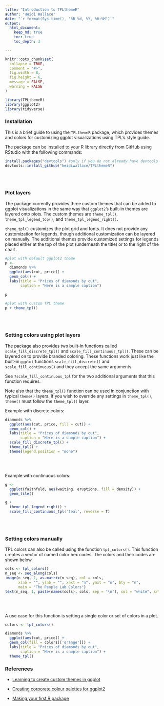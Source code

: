 ```yaml
---
title: "Introduction to TPLthemeR"
author: "Heidi Wallace"
date: "`r format(Sys.time(), '%B %d, %Y, %H:%M')`"
output: 
  html_document:
    keep_md: true
    toc: true
    toc_depth: 3

---
```


```r
knitr::opts_chunk$set(
  collapse = TRUE,
  comment = "#>",
  fig.width = 8, 
  fig.height = 6, 
  message = FALSE,
  warning = FALSE
)
```

```r
library(TPLthemeR)
library(ggplot2)
library(tidyverse)
```

### Installation

This is a brief guide to using the `TPLthemeR` package, which provides themes and colors for customizing ggplot visualizations using TPL's style guide. 

The package can be installed to your R library directly from GitHub using RStudio with the following commands:

```r
install.packages("devtools") #only if you do not already have devtools installed
devtools::install_github("heidiwallace/TPLthemeR")
```

<br><br>

### Plot layers

The package currently provides three custom themes that can be added to ggplot visualizations in the same way that `ggplot2`'s built-in themes are layered onto plots. The custom themes are `theme_tpl()`, `theme_tpl_legend_top()`, and `theme_tpl_legend_right()`.

`theme_tpl()` customizes the plot grid and fonts. It does not provide any customization for legends, though additional customization can be layered on manually. The additional themes provide customized settings for legends placed either at the top of the plot (underneath the title) or to the right of the chart.

```r
#plot with default ggplot2 theme
p <- 
  diamonds %>% 
  ggplot(aes(cut, price)) +
  geom_col() +
  labs(title = "Prices of diamonds by cut",
       caption = "Here is a sample caption")

p
```

```r
#plot with custom TPL theme
p + theme_tpl()
```


<br><br>

### Setting colors using plot layers

The package also provides two built-in functions called `scale_fill_discrete_tpl()` and `scale_fill_continuous_tpl()`. These can be layered on to provide branded coloring. These functions work just like the built-in `ggplot` functions `scale_fill_discrete()` and `scale_fill_continuous()` and they accept the same arguments. 

See `?scale_fill_continuous_tpl` for the two additional arguments that this function requires.

Note also that the `theme_tpl()` function can be used in conjunction with typical `theme()` layers. If you wish to override any settings in `theme_tpl()`, `theme()` must follow the `theme_tpl()` layer.

Example with discrete colors:

```r
diamonds %>% 
  ggplot(aes(cut, price, fill = cut)) +
  geom_col() +
  labs(title = "Prices of diamonds by cut",
       caption = "Here is a sample caption") + 
  scale_fill_discrete_tpl() +
  theme_tpl() +
  theme(legend.position = "none")
```

<br><br>

Example with continuous colors:

```r
g <- 
  ggplot(faithfuld, aes(waiting, eruptions, fill = density)) +
  geom_tile()

g + 
  theme_tpl_legend_right() +
  scale_fill_continuous_tpl('teal', reverse = T)

```

<br><br>

### Setting colors manually

TPL colors can also be called using the function `tpl_colors()`. This function creates a vector of named color hex codes. The colors and their codes are shown below.

```r
cols <- tpl_colors()
n_seq <- seq_along(cols)
image(n_seq, 1, as.matrix(n_seq), col = cols,
      xlab = "", ylab = "", xaxt = "n", yaxt = "n", bty = "n",
      main = "The People Lab Colors")
text(n_seq, 1, paste(names(cols), cols, sep = "\n"), col = "white", srt = 0)
```

<br><br>

A use case for this function is setting a single color or set of colors in a plot.

```r
colors <- tpl_colors()

diamonds %>% 
  ggplot(aes(cut, price)) +
  geom_col(fill = colors[['orange']]) +
  labs(title = "Prices of diamonds by cut",
       caption = "Here is a sample caption") +
  theme_tpl()
```


### References

* <a href="http://rpubs.com/mclaire19/ggplot2-custom-themes">Learning to create custom themes in ggplot</a>

* <a href="https://drsimonj.svbtle.com/creating-corporate-colour-palettes-for-ggplot2">Creating corporate colour palettes for ggplot2</a>

* <a href="https://tinyheero.github.io/jekyll/update/2015/07/26/making-your-first-R-package.html">Making your first R package</a>
